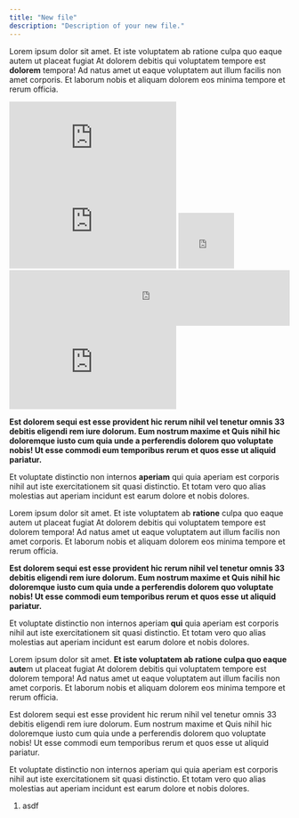 ```yaml
---
title: "New file"
description: "Description of your new file."
---
```


Lorem ipsum dolor sit amet. Et iste voluptatem ab ratione culpa quo eaque autem ut placeat fugiat At dolorem debitis qui voluptatem tempore est **dolorem** tempora! Ad natus amet ut eaque voluptatem aut illum facilis non amet corporis. Et laborum nobis et aliquam dolorem eos minima tempore et rerum officia.

<iframe
  className="w-full aspect-video rounded-xl"
  src="https://www.youtube.com/embed/4KzFe50RQkQ"
  title="YouTube video player"
  frameBorder="0"
  allow="accelerometer; autoplay; clipboard-write; encrypted-media; gyroscope; picture-in-picture"
  allowFullScreen
  style={{ width: "80%", height: "100px" }}
></iframe>


<iframe
  className="w-full aspect-video rounded-xl"
  src="https://www.youtube.com/embed/4KzFe50RQkQ"
  title="YouTube video player"
  frameBorder="0"
  allow="accelerometer; autoplay; clipboard-write; encrypted-media; gyroscope; picture-in-picture"
  allowFullScreen
  style={{ width: "200px", height: "200px" }}
></iframe>

<iframe
  className="w-full aspect-video rounded-xl"
  src="https://www.youtube.com/embed/4KzFe50RQkQ"
  title="YouTube video player"
  frameBorder="0"
  allow="accelerometer; autoplay; clipboard-write; encrypted-media; gyroscope; picture-in-picture"
  allowFullScreen
  width="100"
  height="100"
></iframe>

<iframe
  className="w-full aspect-video rounded-xl"
  src="https://www.youtube.com/embed/4KzFe50RQkQ"
  title="YouTube video player"
  frameBorder="0"
  allow="accelerometer; autoplay; clipboard-write; encrypted-media; gyroscope; picture-in-picture"
  allowFullScreen
  width="100%"
  height="100"
></iframe>


<iframe
  className="w-full aspect-video rounded-xl"
  src="https://www.youtube.com/embed/4KzFe50RQkQ"
  title="YouTube video player"
  frameBorder="0"
  allow="accelerometer; autoplay; clipboard-write; encrypted-media; gyroscope; picture-in-picture"
  allowFullScreen
></iframe>

**Est dolorem sequi est esse provident hic rerum nihil vel tenetur omnis 33 debitis eligendi rem iure dolorum. Eum nostrum maxime et Quis nihil hic doloremque iusto cum quia unde a perferendis dolorem quo voluptate nobis! Ut esse commodi eum temporibus rerum et quos esse ut aliquid pariatur.**

Et voluptate distinctio non internos **aperiam** qui quia aperiam est corporis nihil aut iste exercitationem sit quasi distinctio. Et totam vero quo alias molestias aut aperiam incidunt est earum dolore et nobis dolores.

Lorem ipsum dolor sit amet. Et iste voluptatem ab **ratione** culpa quo eaque autem ut placeat fugiat At dolorem debitis qui voluptatem tempore est dolorem tempora! Ad natus amet ut eaque voluptatem aut illum facilis non amet corporis. Et laborum nobis et aliquam dolorem eos minima tempore et rerum officia.

**Est dolorem sequi est esse provident hic rerum nihil vel tenetur omnis 33 debitis eligendi rem iure dolorum. Eum nostrum maxime et Quis nihil hic doloremque iusto cum quia unde a perferendis dolorem quo voluptate nobis! Ut esse commodi eum temporibus rerum et quos esse ut aliquid pariatur.**

Et voluptate distinctio non internos aperiam **qui** quia aperiam est corporis nihil aut iste exercitationem sit quasi distinctio. Et totam vero quo alias molestias aut aperiam incidunt est earum dolore et nobis dolores.

Lorem ipsum dolor sit amet. **Et iste voluptatem ab ratione culpa quo eaque aute**m ut placeat fugiat At dolorem debitis qui voluptatem tempore est dolorem tempora! Ad natus amet ut eaque voluptatem aut illum facilis non amet corporis. Et laborum nobis et aliquam dolorem eos minima tempore et rerum officia.

Est dolorem sequi est esse provident hic rerum nihil vel tenetur omnis 33 debitis eligendi rem iure dolorum. Eum nostrum maxime et Quis nihil hic doloremque iusto cum quia unde a perferendis dolorem quo voluptate nobis! Ut esse commodi eum temporibus rerum et quos esse ut aliquid pariatur.

Et voluptate distinctio non internos aperiam qui quia aperiam est corporis nihil aut iste exercitationem sit quasi distinctio. Et totam vero quo alias molestias aut aperiam incidunt est earum dolore et nobis dolores.



1. asdf
